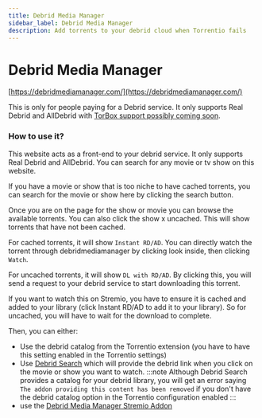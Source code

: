 ```yaml
---
title: Debrid Media Manager
sidebar_label: Debrid Media Manager
description: Add torrents to your debrid cloud when Torrentio fails
---
```

# Debrid Media Manager

[https://debridmediamanager.com/](https://debridmediamanager.com/)

This is only for people paying for a Debrid service.
It only supports Real Debrid and AllDebrid with [TorBox support possibly coming soon](https://github.com/debridmediamanager/debrid-media-manager/pull/132).


### How to use it?

This website acts as a front-end to your debrid service.
It only supports Real Debrid and AllDebrid.
You can search for any movie or tv show on this website.

If you have a movie or show that is too niche to have cached torrents, you can search for the movie or show here by clicking the search button. 

Once you are on the page for the show or movie you can browse the available torrents.
You can also click the show x uncached. This will show torrents that have not been cached. 

For cached torrents, it will show `Instant RD/AD`.
You can directly watch the torrent through debridmediamanager by clicking look inside, then clicking `Watch`. 

For uncached torrents, it will show `DL with RD/AD`.
By clicking this, you will send a request to your debrid service to start downloading this torrent. 

If you want to watch this on Stremio, you have to ensure it is cached and added to your library (click Instant RD/AD to add it to your library). 
So for uncached, you will have to wait for the download to complete.

Then, you can either: 
- Use the debrid catalog from the Torrentio extension (you have to have this setting enabled in the Torrentio settings)
- Use [Debrid Search](https://github.com/MrMonkey42/stremio-addon-debrid-search) which will provide the debrid link when you click on the movie or show you want to watch.
:::note
Although Debrid Search provides a catalog for your debrid library, you will get an error saying `The addon providing this content has been removed` if you don't have the debrid catalog option in the Torrentio configuration enabled
:::
- use the [Debrid Media Manager Stremio Addon](https://debridmediamanager.com/stremio)
